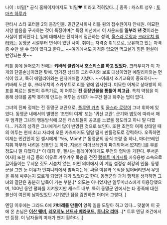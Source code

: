 나이 : 비밀[* 공식 홈페이지마저도 '비밀♥'이라고 적혀있다...]
종족 : 캐스트
성우 : [[토마츠 하루카]]

판타시 스타 포터블 2의 등장인물.
민간군사회사 리틀 윙의 접수원이자 안내원. 미묘한 서양 발음을 구사하는 것이 특징이며[* 특정 미션에서 이 사운드를 '''일부러 낸 것'''이라는 사실이 밝혀진다.], 일에 대해서는 진지하게 접근하는 성격, [[울스라 로랑]]과 [[크라우치 뮐러]]와는 동맹군 시절부터 면식이 있던 사이. 취미는 자격증 취득으로, 보유하고 있는 자격증 수만 셀 수 없이 많다고 한다... ~~여기에서도 자격증 없으면 먹고살기 힘든 현실이 반영되는 듯~~

리틀 윙에 들어오기 전에는 '''캬바레 클럽에서 호스티스를 하고 있었다.''' 크라우치가 이 가게의 단골손님이었던 탓에. 망가진 상태의 크라우치와 보호 대상이었던 에밀리아와는 면식이 있고, 특히 에밀리아와는 친자매처럼 지냈다. ~~이래서 조기교육이 중요하다~~ 캬바레 도산 후, 크라우치의 스카우트로 리틀 윙에 입사한다. 미묘한 어체로 상대방의 의표를 찌르는 발언이 주특기로, 이 어투는 '''전 등장인물을 통틀어 최고급.''' 특히 약점을 이용해 상대를 꼼짝 못하게 만드는 어투는 상대가 누구건 절대 봐주는 법이 없다. 

그녀의 진짜 정체는 전 동맹군 교관으로, [[플루엔 카츠]] 및 [[울스라 로랑]]이 그녀 휘하에 있었다. 동맹군 내에서의 별명은 '초연의 여제' 또는 '귀신 교관'. 군기와 법도에 따라서 매우 엄격한 그녀의 행동방식에 모든 캐스트들이 공포를 느겼을 정도라고 하니 말 다했다... 카츠의 성격은 그녀에게서 많이 반영된 것으로 보인다. 또한 초연의 여제 상태일 때의 어투는 현재 최고 자리에 오른 카츠마저도 덜덜 떨게 만들정도로 강력하다. 오죽하면 이제는 민간인이 된 첼시에게 'Yes, Mom!'[* 동맹군의 공식 호령 중 하나, 마더브레인 지휘 하부터 내려온 전통인 듯 하다, 지금은 마더브레인이 파괴되어서 없지만.]를 부를 정도니 말 다했다.[* 이 대화 후, 첼시는 플레이어에게도 무언의 협박을 가한다. 무서운 여자!] 또한 자금 등의 이유로 겨우겨우 목숨을 건진 [[램볼트 마가시]]를 자유용병 소속으로 끌어들이는 무서운 짓도 서슴치 않는, 어떤 의미에서 이 게임 설정상 최강의 인물. 동맹군을 그만 둔 이유가 인피니티에서 밝혀지는데. 싸울 이유와 목적을 잃어버리면서 무엇을 위해 싸우는지 모르게 되었던 때가 있었다고 한다. 동맹군의 과거 행적을 생각하면 그녀의 결단은 충분히 납득이 가는 부분.[* 의도는 아니었지만 일루미너스에게 이용당했으며, 100년 동안 평화를 지켜왔지만 캐스트 내부, 특히 동맹군 안에서는 타 종족에 대한 불신이 여전히 남아있었던 시기였던 점을 감안하면 더더욱 그렇다. ]

엔딩 이후에는 그라드 6에 '''캬바레를 만들어''' 양쪽 일을 도맡아 하고 있다... 덧붙여 이 곳에 온 손님은 '''[[이산 웨버]], [[레오지노 샌드사 베라포드]], [[토니오 리마]]'''...[* 트루 엔딩 조건에서만 등장. 이 남자들의 미래가 왠지 훤하다...]
